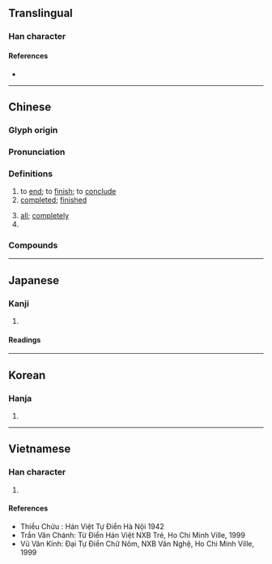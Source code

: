 {{also|毕}}
{{character info}}
==Translingual==

===Han character===
{{Han char|rn=102|rad=田|as=06|sn=11|four=60507|canj=WTJ}}

====References====
* {{Han ref|kx=0761.210|dkj=21829|dj=1171.130|hdz=42535.090|uh=7562|ud=30050|bh=B2A6|bd=45734}}

----

==Chinese==
{{zh-forms|s=毕}}

===Glyph origin===
{{Han etym}}

===Pronunciation===
{{zh-pron
|m=bì
|m-s=bi2
|c=bat1
|h=pfs=pit
|md=bék
|mn=pit
|mn-t=big8/biag8
|mn-t_note=biag8 - Jieyang
|w=4piq
|x=bi6
|mc=y
|oc=y
|cat=v,a,pn
}}

===Definitions===
{{zh-hanzi}}

# to [[end]]; to [[finish]]; to [[conclude]]
# [[completed]]; [[finished]]
#: {{zh-syn|完}}
# [[all]]; [[completely]]
# {{surname|zh}}

===Compounds===
{{zh-der|大功畢成|完畢|原形畢露|子平畢娶|悉心畢力|了畢|凶相畢露|呼畢勒罕|佔畢|畢宿|畢命|畢生難忘|畢方|畢真|畢業考試|畢拉爾|畢業生|畢竟|畢畢剝剝|殫精畢力|畢生之玷|畢恭畢敬|窘態畢露|畢宿星團|畢拉彗星|畢力同心|畢姻|畢肖|畢業證書|畢業歌|殫精畢思|畢逋|畢羅|畢罷|畢生|畢氏定理|畢業論文|畢業式|畢業|畢拍|殫誠畢慮|畢卓持螯|畢業典禮|畢業旅行|水陸畢陳|月離於畢|鋒芒畢露|鄂畢河|醜態畢露|群賢畢至|箕風畢雨|畢家塘}}

----

==Japanese==

===Kanji===
{{ja-kanji|grade=|rs=田06}}

# {{rfdef|ja|sort=田06}}

====Readings====
{{ja-readings
|goon=ひち
|kanon=ひつ
|kun=お-わる, ことごと-く, あみ
}}

----

==Korean==

===Hanja===
{{ko-hanja|hangeul=필|eumhun=|rv=pil|mr=p'il|y=phil}}

# {{rfdef|ko|sort=田06}}

----

==Vietnamese==

===Han character===
{{vi-readings|reading=tất|rs=田06}}

# {{rfdef|vi|sort=田06}}

====References====
* Thiều Chửu : Hán Việt Tự Điển Hà Nội 1942
* Trần Văn Chánh: Từ Điển Hán Việt NXB Trẻ, Ho Chi Minh Ville, 1999
* Vũ Văn Kính: Đại Tự Điển Chữ Nôm, NXB Văn Nghệ, Ho Chi Minh Ville, 1999